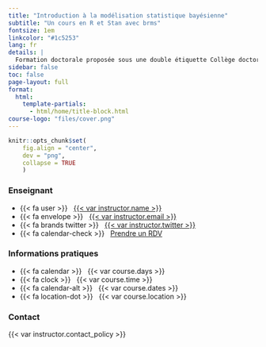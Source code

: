 ```yaml
---
title: "Introduction à la modélisation statistique bayésienne"
subtitle: "Un cours en R et Stan avec brms"
fontsize: 1em
linkcolor: "#1c5253"
lang: fr
details: |
  Formation doctorale proposée sous une double étiquette Collège doctoral / MaiMoSiNE (Maison de la Modélisation et de la Simulation) avec une priorité d’accès aux étudiant.e.s du collège doctoral de l'université Grenoble-Alpes.
sidebar: false
toc: false
page-layout: full
format:
  html:
    template-partials:
      - html/home/title-block.html
course-logo: "files/cover.png"
---
```


```r
knitr::opts_chunk$set(
    fig.align = "center",
    dev = "png",
    collapse = TRUE
    )
```

::: {.home}

::: {.grid .course-details}

::: {.g-col-12 .g-col-sm-6 .g-col-md-4}

### Enseignant

- {{< fa user >}} &nbsp; [{{< var instructor.name >}}]({{< var instructor.url >}})
- {{< fa envelope >}} &nbsp; <a href="mailto:{{< var instructor.email >}}">{{< var instructor.email >}}</a>
- {{< fa brands twitter >}} &nbsp; [{{< var instructor.twitter >}}](https://www.twitter.com/{{< var instructor.twitter >}})
- {{< fa calendar-check >}} &nbsp; [Prendre un RDV]({{< var instructor.appointment_url >}})

:::

::: {.g-col-12 .g-col-sm-6 .g-col-md-4}

### Informations pratiques

- {{< fa calendar >}} &nbsp; {{< var course.days >}}
- {{< fa clock >}} &nbsp; {{< var course.time >}}
- {{< fa calendar-alt >}} &nbsp; {{< var course.dates >}}
- {{< fa location-dot >}} &nbsp; {{< var course.location >}}

:::

::: {.g-col-12 .g-col-md-4 .contact-policy}

### Contact

{{< var instructor.contact_policy >}}

:::

:::

:::
